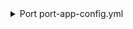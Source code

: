 <details>

<summary> Port port-app-config.yml </summary>

```yaml showLineNumbers
resources:
  - kind: repository
    selector:
      query: "true" # JQ boolean query. If evaluated to false - skip syncing the object.
    port:
      entity:
        mappings:
          identifier: ".name" # The Entity identifier will be the repository name. After the Entity is created, the exporter will send `PATCH` requests to update this microservice within Port.
          title: ".name"
          blueprint: '"repository"'
          properties:
            readme: file://README.md # fetching the README.md file that is within the root folder of the repository and ingesting its contents as a markdown property
            url: ".links.html.href"
            defaultBranch: .main_branch
  - kind: pull-request
    selector:
      query: "true" # JQ boolean query. If evaluated to false - skip syncing the object.
    port:
      entity:
        mappings:
          identifier: ".destination.repository.name + (.id|tostring)" # The Entity identifier will be the repository name + the pull request ID. After the Entity is created, the exporter will send `PATCH` requests to update this pull request within Port.
          title: ".title"
          blueprint: '"pullRequest"'
          properties:
            creator: ".author.display_name"
            assignees: "[.participants[].user.display_name]"
            reviewers: "[.reviewers[].user.display_name]"
            status: ".state"
            updatedAt: ".updated_on"
            link: ".links.html.href"
```

</details>
